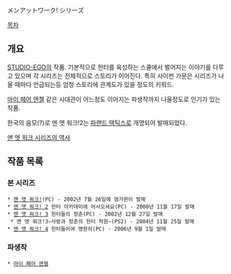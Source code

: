 メンアットワ一ク! シリ一ズ

[[목차]]
== 개요 ==
[[STUDIO-EGO]]의 작품.
기본적으로 헌터를 육성하는 스쿨에서 벌어지는 이야기를 다루고 있으며 각 시리즈는 전체적으로 스토리가 이어진다. 특히 사이펀 가문은 시리즈가 나올 때마다 언급되는등 엄청 스토리에 관계도가 있을 정도의 키워드.

[[마이 페어 엔젤]] 같은 시대관이 어느정도 이어지는 파생작까지 나올정도로 인기가 있는 작품.

한국의 음모(?)로 멘 앳 워크!2는 [[파랜드 택틱스]]로 개명되어 발매되었다.

[http://blog.naver.com/dldnwns0108/80030367579 맨 엣 워크 시리즈의 역사]
== 작품 목록 ==
=== 본 시리즈 ===
 * [[멘 앳 워크!]](PC) - 2002년 7월 26일에 염가판이 발매
 * [[멘 앳 워크! 2]] 헌터 아카데미에 어서오세요(PC) - 2000년 11월 17일 발매
 * [[멘 앳 워크! 3]] 헌터들의 청춘(PC) - 2002년 12월 27일 발매
  * 멘 앳 워크!3~사랑과 청춘의 헌터 학원~(PS2) - 2004년 11월 25일 발매
 * [[멘 앳 워크! 4]] 헌터들이여 영원히(PC) - 2006년 9월 1일 발매
=== 파생작 ===
 * [[마이 페어 엔젤]]
